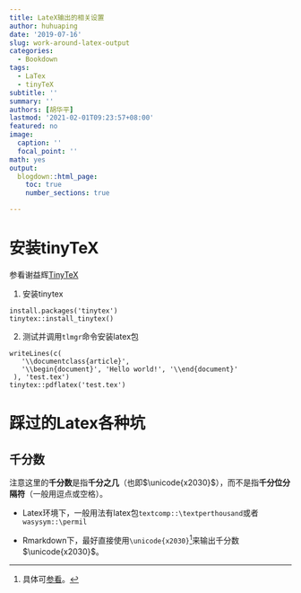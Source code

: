```yaml
---
title: LateX输出的相关设置
author: huhuaping
date: '2019-07-16'
slug: work-around-latex-output
categories:
  - Bookdown
tags:
  - LaTex
  - tinyTeX
subtitle: ''
summary: ''
authors: [胡华平]
lastmod: '2021-02-01T09:23:57+08:00'
featured: no
image:
  caption: ''
  focal_point: ''
math: yes
output:
  blogdown::html_page:
    toc: true
    number_sections: true

---
```


# 安装tinyTeX

参看谢益辉[TinyTeX](https://yihui.name/tinytex/)

1. 安装tinytex

```
install.packages('tinytex')
tinytex::install_tinytex()
```

2. 测试并调用`tlmgr`命令安装latex包

```
writeLines(c(
   '\\documentclass{article}',
   '\\begin{document}', 'Hello world!', '\\end{document}'
 ), 'test.tex')
tinytex::pdflatex('test.tex')
```

# 踩过的Latex各种坑

## 千分数

注意这里的**千分数**是指**千分之几**（也即$\unicode{x2030}$），而不是指**千分位分隔符**（一般用逗点或空格）。

- Latex环境下，一般用法有latex包`textcomp::\textperthousand`或者`wasysym::\permil`

- Rmarkdown下，最好直接使用`\unicode{x2030}`[^1]来输出千分数$\unicode{x2030}$。

[^1]:具体可[参看](https://stats.meta.stackexchange.com/questions/2884/how-to-get-a-permille-perthousand-sign-in-mathjax)。
